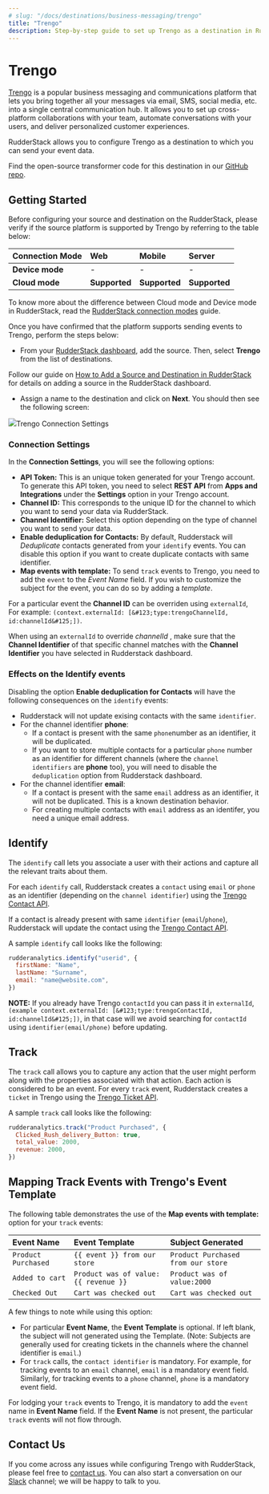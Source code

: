 ```yaml
---
# slug: "/docs/destinations/business-messaging/trengo"
title: "Trengo"
description: Step-by-step guide to set up Trengo as a destination in RudderStack.
---
```


# Trengo

[Trengo](https://trengo.com/en) is a popular business messaging and communications platform that lets you bring together all your messages via email, SMS, social media, etc. into a single central communication hub. It allows you to set up cross-platform collaborations with your team, automate conversations with your users, and deliver personalized customer experiences.

RudderStack allows you to configure Trengo as a destination to which you can send your event data.

<div class="successBlock">

  Find the open-source transformer code for this destination in our <a href="https://github.com/rudderlabs/rudder-transformer/tree/master/v0/destinations/trengo">GitHub
  repo</a>.
</div>

## Getting Started

Before configuring your source and destination on the RudderStack, please verify if the source platform is supported by Trengo by referring to the table below:

| **Connection Mode** | **Web**       | **Mobile**    | **Server**    |
| :------------------ | :------------ | :------------ | :------------ |
| **Device mode**     | -             | -             | -             |
| **Cloud** **mode**  | **Supported** | **Supported** | **Supported** |

<div class="infoBlock">

To know more about the difference between Cloud mode and Device mode in RudderStack, read the <a href="../../get-started/rudderstack-connection-modes">RudderStack connection modes</a> guide.

</div>

Once you have confirmed that the platform supports sending events to Trengo, perform the steps below:

- From your [RudderStack dashboard](https://app.rudderlabs.com/), add the source. Then, select **Trengo** from the list of destinations.

<div class="infoBlock">

Follow our guide on <a href="../connections/adding-source-and-destination-rudderstack">How to Add a Source and Destination in RudderStack</a> for details on adding a source in the RudderStack dashboard.

</div>

- Assign a name to the destination and click on **Next**. You should then see the following screen:

<img src="../../../images/assets/trengo-config.png" /><span class="imageTitle">Trengo Connection Settings</span>

### Connection Settings

In the **Connection Settings**, you will see the following options:

- **API Token:** This is an unique token generated for your Trengo account. To generate this API token, you need to select **REST API** from **Apps and Integrations** under the **Settings** option in your Trengo account.
- **Channel ID:** This corresponds to the unique ID for the channel to which you want to send your data via RudderStack.
- **Channel Identifier:** Select this option depending on the type of channel you want to send your data.
- **Enable deduplication for Contacts:** By default, Rudderstack will _Deduplicate_ contacts generated from your `identify` events. You can disable this option if you want to create duplicate contacts with same identifier.
- **Map events with template:** To send `track` events to Trengo, you need to add the `event` to the _Event Name_ field. If you wish to customize the subject for the event, you can do so by adding a _template_.

<div class="infoBlock">

For a particular event the **Channel ID** can be overriden using `externalId`, For example: `(context.externalId: [&#123;type:trengoChannelId, id:channelId&#125;])`.

</div>

<div class="warningBlock">

When using an `externalId` to override _channelId_ , make sure that the **Channel Identifier** of that specific channel matches with the **Channel Identifier** you have selected in Rudderstack dashboard.

</div>

### Effects on the Identify events

Disabling the option **Enable deduplication for Contacts** will have the following consequences on the `identify` events:

- Rudderstack will not update exising contacts with the same `identifier`.
- For the channel identifier **phone**:
  - If a contact is present with the same `phone`number as an identifier, it will be duplicated.
  - If you want to store multiple contacts for a particular `phone` number as an identifier for different channels \(where the `channel identifiers` are **phone** too\), you will need to disable the `deduplication` option from Rudderstack dashboard.
- For the channel identifier **email**:
  - If a contact is present with the same `email` address as an identifier, it will not be duplicated. This is a known destination behavior.
  - For creating multiple contacts with `email` address as an identifer, you need a unique email address.

## Identify

The `identify` call lets you associate a user with their actions and capture all the relevant traits about them.

For each `identify` call, Rudderstack creates a `contact` using `email` or `phone` as an identifier \(depending on the `channel identifier`\) using the [Trengo Contact API](https://developers.trengo.com/reference#create-update-a-user).

If a contact is already present with same `identifier` \(`email`/`phone`\), Rudderstack will update the contact using the [Trengo Contact API](https://developers.trengo.com/reference#update-a-user-1).

A sample `identify` call looks like the following:

```javascript
rudderanalytics.identify("userid", {
  firstName: "Name",
  lastName: "Surname",
  email: "name@website.com",
})
```

<div class="infoBlock">

<strong>NOTE:</strong> If you already have Trengo `contactId` you can pass it in `externalId`, `(example context.externalId: [&#123;type:trengoContactId, id:channelId&#125;])`, in that case will we avoid searching for `contactId` using `identifier(email/phone)` before updating.

</div>

## Track

The `track` call allows you to capture any action that the user might perform along with the properties associated with that action. Each action is considered to be an event. For every `track` event, Rudderstack creates a `ticket` in Trengo using the [Trengo Ticket API](https://developers.trengo.com/reference#create-a-ticket).

A sample `track` call looks like the following:

```javascript
rudderanalytics.track("Product Purchased", {
  Clicked_Rush_delivery_Button: true,
  total_value: 2000,
  revenue: 2000,
})
```

## Mapping Track Events with Trengo's Event Template

The following table demonstrates the use of the **Map events with template:** option for your `track` events:

| **Event Name**      | **Event Template**                   | **Subject Generated**              |
| :------------------ | :----------------------------------- | :--------------------------------- |
| `Product Purchased` | `{{ event }} from our store`         | `Product Purchased from our store` |
| `Added to cart`     | `Product was of value:{{ revenue }}` | `Product was of value:2000`        |
| `Checked Out`       | `Cart was checked out`               | `Cart was checked out`             |

A few things to note while using this option:

- For particular **Event Name**, the **Event Template** is optional. If left blank, the subject will not generated using the Template. \(Note: Subjects are generally used for creating tickets in the channels where the channel identifier is `email`.\)
- For `track` calls, the `contact identifier` is mandatory. For example, for tracking events to an `email` channel, `email` is a mandatory event field. Similarly, for tracking events to a `phone` channel, `phone` is a mandatory event field.

<div class="warningBlock">

For lodging your `track` events to Trengo, it is mandatory to add the `event` name in **Event Name** field. If the **Event Name** is not present, the particular `track` events will not flow through.

</div>

## Contact Us

If you come across any issues while configuring Trengo with RudderStack, please feel free to [contact us](mailto:docs@rudderstack.com). You can also start a conversation on our [Slack](https://rudderstack.com/join-rudderstack-slack-community) channel; we will be happy to talk to you.
